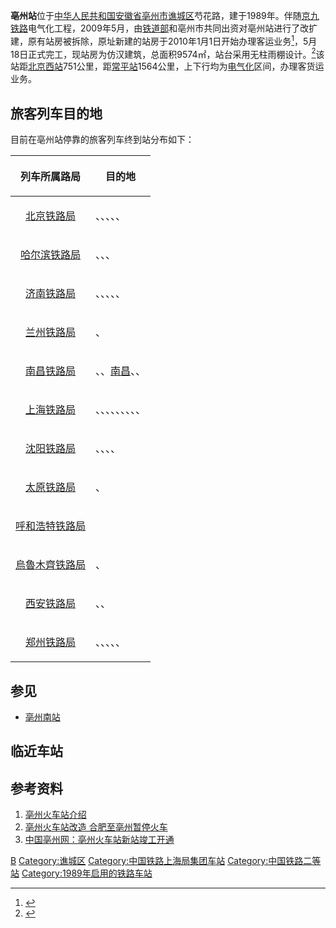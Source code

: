 {{Infobox China railway station
|车站名称 = 亳州站
|图片 = 亳州市亳州火车站广场－曹操雕塑 - panoramio.jpg
|图片介绍 = 亳州站老站房及站前的曹操雕塑
|其他名称= 
|车站名称拼音 = Bozhou
|英文名称=Bozhou Railway Station
|车站代码=24986<ref>{{cite book|title=中华人民共和国铁路车站代码（GB/T 10302-2010）|publisher=中国标准出版社|year=2010|isbn=155066140495|ignore-isbn-error=true|pages=4}}</ref><ref>{{Cite web |url=http://yupiao.info/klb/station/%E4%BA%B3%E5%B7%9E |title=亳州站 车站资料 |accessdate=2021-02-17 |archive-date=2016-03-04 |archive-url=https://web.archive.org/web/20160304124149/http://yupiao.info/klb/station/%E4%BA%B3%E5%B7%9E |dead-url=no }}</ref>
|电报码= BZH
|拼音码= BZH
|车站类型= 客货运站
|始建时间=
|开通运营= 1989年
|车站位置 =[[中华人民共和国|中华人民共和国]][[安徽省|安徽省]][[亳州市|亳州市]][[谯城区|谯城区]]芍花路
|坐标 = {{Coord|33|50|57|N|115|47|33|E|format=dms|display=inline,title|type:railwaystation_region:CN}}
|归属 = [[上海铁路局|上海铁路局]][[阜阳北站|阜阳北直属站]]
|使用状态= 使用中
|线路 = [[京九铁路|京九铁路]]
|车站等级 = [[二等站_(中鐵)|二等站]]
|月台数目 = 2
|侧式站台=1
|岛式站台=1
|站台面 = 3	
|股道数目 =7
|正线= 2
|到发线= 3
|其它线= 2
|网站 = }}
{{BS-map|title=亳州站路轨及月台配置示意图|navbar=Rdt_demo|map=
CONTg\CONTg\\\~~[[京九铁路|京九铁路]][[上行线|上]]、[[下行线|下行线]][[北京西站|北京西站]]方向
STRg\STRf\\\
ABZg2\STRc3!~STR\\\
STR!~STRc1\ABZg+4\ENDEa\\
STR!~STRc2\ABZg3\STR\\
ABZg+1\STRc4!~ABZg2\STRc3!~ABZg2\STRc3\
STRc2\ABZg3\ABZg2!~STRc1\ABZ2+4g!~STRc13\STRc3!~STR2+4\STRc3\
STR+1\STRc4!~STR\STR!~STRc1\STR+4!~STRc1\ABZ4+2f!~STRc1\STRc3!~LSTR2+4\
STR\STR\STR\STR\STR!~STRc1\ABZ4+2f\STRc3
STR\STR\STR\STR\STR\STR!~STRc1\STR+4
STR\STR\STR\STR\STR\STR\STR
STR\STR\STR\STR\STR\STR\STR
STR\STR\STR\STR\STR\STR\STR
STR+BSr!~num1r\STR\STR\STR+BSl\STR+BSr\STR\STR~~1站台
STR+BSr\STR\STR\STR+BSl\STR+BSr\STR\STR
STR+BSr\STR\STR\STR+BSl\STR+BSr\STR\STR
STR+BSr\STR\STR\STR+BSl!~num2l\STR+BSr\STR\STR~~2站台
STR+BSr\STR\STR\STR+BSl\STR+BSr!~num3r\STR\STR~~3站台
STR+BSr\STR\STR\STR+BSl\STR+BSr\STR\STR
STR+BSr\STR\STR\STR+BSl\STR+BSr\STR\STR
STR\STR\STR\STR\STR\STR\STR
STR\STR\STR\STR\STR\STR\STR
STR2\STRc3!~STR\STR\STR!~STRc2\STR3!~STRc2\STR3!~STRc2\STR3
STRc1\ABZg+4\STR!~STRc2\ABZ3+1g\STR+1!~STRc24\STRc4!~STR3+1\STRc4
ABZg2\STRc3!~ABZg+1\STRc24\ABZ3+1g\STRc4
STR!~STRc1\ABZg+4!~STRc2\ABZ1+3f\STRc4\
STR\ABZg+1\STR!~STRc24\LSTR3+1\
STR\ABZg2\STRc3!~ABZg+1\STRc4\
STR!~STRc2\ABZg3!~STRc1\ABZg+4\\
ABZg+1\STRc4!~STR\ABZg2\STRc3\
STR\STR\STR!~STRc1\LSTR2+4\
STR\STR\STR\\
STR\STR\STR\\
STR\STR\STR\\
STR\STR\ENDEe\\
STRg\STRf\\\
CONTf\CONTf\\\~~[[京九铁路|京九铁路]][[上行线|上]]、[[下行线|下行线]][[常平站|常平站]]方向
}}
'''亳州站'''位于[[中华人民共和国|中华人民共和国]][[安徽省|安徽省]][[亳州市|亳州市]][[谯城区|谯城区]]芍花路，建于1989年。伴随[[京九铁路|京九铁路]]电气化工程，2009年5月，由[[中华人民共和国铁道部|铁道部]]和亳州市共同出资对亳州站进行了改扩建，原有站房被拆除，原址新建的站房于2010年1月1日开始办理客运业务<ref>{{cite news|url=http://ah.anhuinews.com/system/2010/01/05/002553661.shtml|title=亳州火车站新站台让人感到更“亮堂”了|publisher=中安在线|date=2010-01-05|accessdate=2016-02-19|archive-url=https://web.archive.org/web/20160225094013/http://ah.anhuinews.com/system/2010/01/05/002553661.shtml|archive-date=2016-02-25|dead-url=yes}}</ref>，5月18日正式完工，现站房为仿汉建筑，总面积9574㎡，站台采用无柱雨棚设计。<ref>{{cite news|url=http://ah.anhuinews.com/system/2010/05/19/002955010.shtml|title=京九铁路入皖第一站 亳州站改造竣工|publisher=[[安徽日报|安徽日报]]|date=2010-05-19|accessdate=2016-02-19|archive-url=https://web.archive.org/web/20160225090135/http://ah.anhuinews.com/system/2010/05/19/002955010.shtml|archive-date=2016-02-25|dead-url=yes}}</ref>该站距[[北京西站|北京西站]]751公里，距[[常平站|常平站]]1564公里，上下行均为[[电气化|电气化]]区间，办理客货运业务。

== 旅客列车目的地 ==
目前在亳州站停靠的旅客列车终到站分布如下：
{| class="wikitable sortable" style="font-size: 90%"
!列车所属路局
!目的地
|-
|<center>[[北京铁路局|北京铁路局]]
|{{站|北京西}}、{{站|杭州}}、{{站|深圳}}、{{站|深圳东}}、{{站|石家庄}}、{{站|天津}}
|-
|<center>[[哈尔滨铁路局|哈尔滨铁路局]]
|{{站|昆明}}、{{站|哈尔滨西}}、{{站|東莞東}}、{{站|齊齊哈爾}}
|-
|<center>[[济南铁路局|济南铁路局]]
|{{站|济南}}、{{站|昆明}}、{{站|南宁}}、{{站|青岛}}、{{站|深圳东}}、{{站|烟台}}
|-
|<center>[[兰州铁路局|兰州铁路局]]
|{{站|兰州}}、{{站|深圳西}}
|-
|<center>[[南昌铁路局|南昌铁路局]]
|{{站|北京西}}、{{站|赣州}}、[[南昌站_(江西)|南昌]]、{{站|青岛}}、{{站|厦门}}
|-
|<center>[[上海铁路局|上海铁路局]]
|{{站|安庆}}、{{站|北京西}}、{{站|阜阳}}、{{站|合肥}}、{{站|黄山}}、{{站|宁波}}、{{站|太原}}、{{站|蘇州}}、{{站|温州}}、{{站|上海}}
|-
|<center>[[沈阳铁路局|沈阳铁路局]]
|{{站|长春}}、{{站|三亞}}、{{站|南宁}}、{{站|深圳}}、{{站|沈阳北}}
|-
|<center>[[太原铁路局|太原铁路局]]
|{{站|大同}}、{{站|廣州東}}
|-
|<center>[[呼和浩特铁路局|呼和浩特铁路局]]
|{{站|深圳東}}
|-
|<center>[[烏魯木齊铁路局|烏魯木齊铁路局]]
|{{站|杭州}}、{{站|烏魯木齊}}
|-
|<center>[[西安铁路局|西安铁路局]]
|{{站|杭州}}、{{站|西安}}、{{站|南通}}
|-
|<center>[[郑州铁路局|郑州铁路局]]
|{{站|福州}}、{{站|杭州}}、{{站|洛阳}}、{{站|温州}}、{{站|厦门北}}、{{站|郑州}}
|}

==参见==
*[[亳州南站|亳州南站]]

==临近车站==
{{start rail box|[[File:China_Railways.svg|16px]] [[中国铁路|中国铁路]]}}
{{s-inop|[[王楼站|王楼站]]<br><s>''[[刘营站|刘营站]]''</s>(已撤销)|{{站|北京西}}方向}}
{{s-line|[[京九铁路|京九铁路]]<br />← 18km 亳州站 22km →}}
{{s-inop|[[油河集站|油河集站]]<br><s>''[[赵桥站|赵桥站]]''</s>(已撤销)|{{站|常平}}方向}}
{{end box}}

== 参考资料 ==
{{reflist}}
# [http://www.17u.com/train/TrainStationIntro-bozhou.html 亳州火车站介绍] {{Wayback|url=http://www.17u.com/train/TrainStationIntro-bozhou.html |date=20200610054747 }}
# [http://news.huochepiao.com/2009-9/200991093943.htm 亳州火车站改造 合肥至亳州暂停火车]{{Wayback|url=http://news.huochepiao.com/2009-9/200991093943.htm |date=20111107175937 }}
# [http://www.bozhou.cn/html/2010-05-19/2107829831.htm 中国亳州网：亳州火车站新站竣工开通]{{dead link|date=2017年11月 |bot=InternetArchiveBot |fix-attempted=yes }}

{{京九铁路}}

[[Category:亳州市铁路车站|B]]
[[Category:谯城区|Category:谯城区]]
[[Category:中国铁路上海局集团车站|Category:中国铁路上海局集团车站]]
[[Category:中国铁路二等站|Category:中国铁路二等站]]
[[Category:1989年启用的铁路车站|Category:1989年启用的铁路车站]]